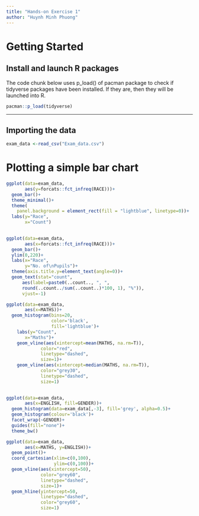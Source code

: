 ```yaml
---
title: "Hands-on Exercise 1"
author: "Huynh Minh Phuong"
---
```


# Getting Started

## Install and launch R packages

The code chunk below uses p_load() of pacman package to check if tidyverse packages have been installed. If they are, then they will be launched into R.

```r
pacman::p_load(tidyverse)
```

------------------------------------------------------------------------

## Importing the data

```r
exam_data <-read_csv("Exam_data.csv")
```

# Plotting a simple bar chart

```r
ggplot(data=exam_data,
       aes(y=forcats::fct_infreq(RACE)))+
  geom_bar()+
  theme_minimal()+
  theme(
    panel.background = element_rect(fill = "lightblue", linetype=0))+
  labs(y="Race",
       x="Count")
  
```
```r
ggplot(data=exam_data,
       aes(x=forcats::fct_infreq(RACE)))+
  geom_bar()+
  ylim(0,220)+
  labs(x="Race",
       y="No. of\nPupils")+
  theme(axis.title.y=element_text(angle=0))+
  geom_text(stat="count", 
      aes(label=paste0(..count.., ", ", 
      round(..count../sum(..count..)*100, 1), "%")),
      vjust=-1)
```
```r
ggplot(data=exam_data,
       aes(x=MATHS))+
  geom_histogram(bins=20, 
                 color='black', 
                 fill='lightblue')+
    labs(y="Count",
       x="Maths")+
    geom_vline(aes(xintercept=mean(MATHS, na.rm=T)),
             color="red", 
             linetype="dashed", 
             size=1)+
    geom_vline(aes(xintercept=median(MATHS, na.rm=T)),
             color="grey30",
             linetype="dashed", 
             size=1)
  
```
```r
ggplot(data=exam_data,
       aes(x=ENGLISH, fill=GENDER))+
  geom_histogram(data=exam_data[,-3], fill='grey', alpha=0.5)+
  geom_histogram(colour='black')+
  facet_wrap(~GENDER)+
  guides(fill="none")+
  theme_bw()
```
```r
ggplot(data=exam_data,
       aes(x=MATHS, y=ENGLISH))+
  geom_point()+
  coord_cartesian(xlim=c(0,100),
                  ylim=c(0,100))+
  geom_vline(aes(xintercept=50),
             color="grey60", 
             linetype="dashed", 
             size=1)+
  geom_hline(yintercept=50,
             linetype="dashed",
             color="grey60",
             size=1)
```
